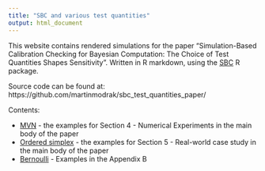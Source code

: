 ```yaml
---
title: "SBC and various test quantities"
output: html_document
---
```


This website contains rendered simulations for the paper "Simulation-Based Calibration Checking for Bayesian Computation:
The Choice of Test Quantities Shapes Sensitivity". Written in
R markdown, using the [SBC](https://hyunjimoon.github.io/SBC/) R package.

Source code can be found at: https://github.com/martinmodrak/sbc_test_quantities_paper/

Contents:

- [MVN](mvn.html) - the examples for Section 4 - Numerical Experiments in the main body of the paper
- [Ordered simplex](ordered_simplex.html) - the examples for Section 5 - Real-world case study in the main body of the paper
- [Bernoulli](bernoulli.html) - Examples in the Appendix B
